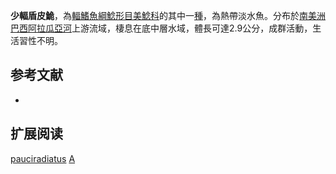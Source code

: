 {{Speciesbox
| name = 少輻盾皮鮠
| image = Aspidoras pauciradiatus 3 DSC 0908.jpg
| image_width = 250px
| image_caption = 
| status = NE
| status_system = IUCN3.1
| genus = Aspidoras
| species = pauciradiatus
| authority = Weitzman & Nijssen, 1970
| synonyms = *''Corydoras pauciradiatus'', Weitzman & Nijssen, 1970 
}}

'''少輻盾皮鮠'''，為[[輻鰭魚綱|輻鰭魚綱]][[鯰形目|鯰形目]][[美鯰科|美鯰科]]的其中一[[種|種]]，為熱帶淡水魚。分布於[[南美洲|南美洲]][[巴西|巴西]][[阿拉瓜亞河|阿拉瓜亞河]]上游流域，棲息在底中層水域，體長可達2.9公分，成群活動，生活習性不明。

==参考文献==
*{{FishBase_species|genus=Aspidoras|species=pauciradiatus|year=2014|month=11}}

== 扩展阅读 ==
{{refbegin}}
{{wikispecies-inline|Aspidoras pauciradiatus|少輻盾皮鮠}}
{{refend}}
{{Taxonbar|from=Q3767060}}

[[Category:盾皮鮠屬|pauciradiatus]]
[[Category:1970年描述的魚類|A]]